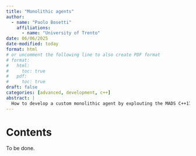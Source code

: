 ```yaml
---
title: "Monolithic agents"
author:
  - name: "Paolo Bosetti"
    affiliations: 
      - name: "University of Trento"
date: 06/06/2025
date-modified: today
format: html
# or uncomment the following line to also create PDF format
# format: 
#   html:
#     toc: true
#   pdf:
#     toc: true
draft: false
categories: [advanced, development, c++]
abstract: |
  How to develop a custom monolithic agent by explouting the MADS C++17 library.
---
```


# Contents


::: callout-warning
To be done.
:::